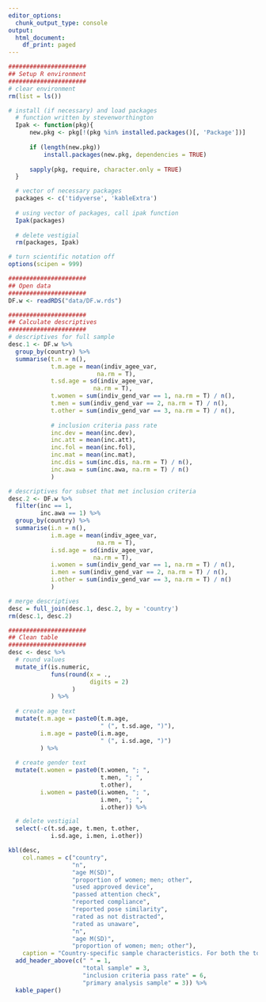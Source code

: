 ```yaml
---
editor_options:
  chunk_output_type: console
output:
  html_document:
    df_print: paged
---
```

```r
######################
## Setup R environment
######################
# clear environment
rm(list = ls())

# install (if necessary) and load packages
  # function written by stevenworthington 
  Ipak <- function(pkg){
      new.pkg <- pkg[!(pkg %in% installed.packages()[, 'Package'])]
      
      if (length(new.pkg)) 
          install.packages(new.pkg, dependencies = TRUE)
      
      sapply(pkg, require, character.only = TRUE)
  }

  # vector of necessary packages
  packages <- c('tidyverse', 'kableExtra')
  
  # using vector of packages, call ipak function
  Ipak(packages)
  
  # delete vestigial
  rm(packages, Ipak)

# turn scientific notation off
options(scipen = 999)

######################
## Open data
######################
DF.w <- readRDS("data/DF.w.rds")

######################
## Calculate descriptives
######################
# descriptives for full sample 
desc.1 <- DF.w %>% 
  group_by(country) %>% 
  summarise(t.n = n(),
            t.m.age = mean(indiv_agee_var,
                         na.rm = T),
            t.sd.age = sd(indiv_agee_var,
                        na.rm = T),
            t.women = sum(indiv_gend_var == 1, na.rm = T) / n(),
            t.men = sum(indiv_gend_var == 2, na.rm = T) / n(),
            t.other = sum(indiv_gend_var == 3, na.rm = T) / n(),
            
            # inclusion criteria pass rate
            inc.dev = mean(inc.dev),
            inc.att = mean(inc.att),
            inc.fol = mean(inc.fol),
            inc.mat = mean(inc.mat),
            inc.dis = sum(inc.dis, na.rm = T) / n(),
            inc.awa = sum(inc.awa, na.rm = T) / n()
            )

# descriptives for subset that met inclusion criteria 
desc.2 <- DF.w %>% 
  filter(inc == 1,
         inc.awa == 1) %>% 
  group_by(country) %>% 
  summarise(i.n = n(),
            i.m.age = mean(indiv_agee_var,
                         na.rm = T),
            i.sd.age = sd(indiv_agee_var,
                        na.rm = T),
            i.women = sum(indiv_gend_var == 1, na.rm = T) / n(),
            i.men = sum(indiv_gend_var == 2, na.rm = T) / n(),
            i.other = sum(indiv_gend_var == 3, na.rm = T) / n()
            )

# merge descriptives
desc = full_join(desc.1, desc.2, by = 'country')
rm(desc.1, desc.2)

######################
## Clean table
######################
desc <- desc %>% 
  # round values
  mutate_if(is.numeric,
            funs(round(x = .,
                       digits = 2)
                  )
            ) %>% 
  
  # create age text
  mutate(t.m.age = paste0(t.m.age, 
                          " (", t.sd.age, ")"),
         i.m.age = paste0(i.m.age,
                          " (", i.sd.age, ")")
         ) %>% 
  
  # create gender text
  mutate(t.women = paste0(t.women, "; ",
                          t.men, "; ",
                          t.other),
         i.women = paste0(i.women, "; ",
                          i.men, "; ",
                          i.other)) %>% 

  # delete vestigial
  select(-c(t.sd.age, t.men, t.other, 
            i.sd.age, i.men, i.other))
```

```r
kbl(desc,
    col.names = c("country",
                  "n",
                  "age M(SD)",
                  "proportion of women; men; other",
                  "used approved device",
                  "passed attention check",
                  "reported compliance",
                  "reported pose similarity",
                  "rated as not distracted",
                  "rated as unaware",
                  "n",
                  "age M(SD)",
                  "proportion of women; men; other"),
    caption = "Country-specific sample characteristics. For both the total sample and primary analysis sample, the table denotes the number of participants, age mean and standard deviation, and the proportion of participants who identified as women, men, or some other response option (e.g., gender non-conforming). The table also denotes the proportion of the total sample that (a) completed the study on an approved device, (b) passed all attention checks, (c) reporting at least some compliance with the task, (d) reported that the posed expression was at least somewhat similar to an actor succesfull completing the task, (e) was rated as not distracted, and (f) was reported as completely unaware of the purpose of the study.") %>% 
  add_header_above(c(" " = 1,
                     "total sample" = 3,
                     "inclusion criteria pass rate" = 6,
                     "primary analysis sample" = 3)) %>% 
  kable_paper()
```
